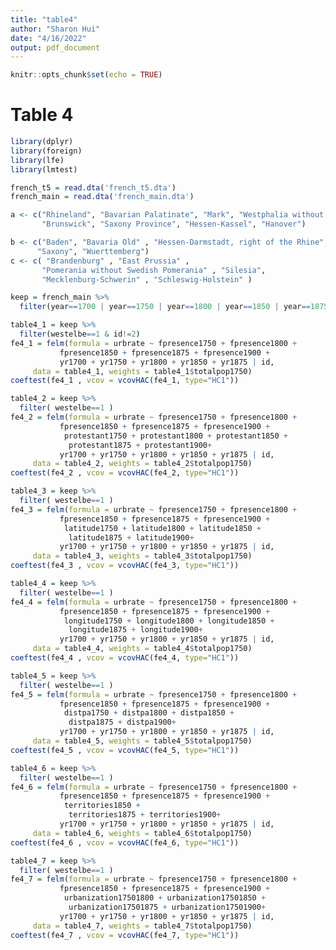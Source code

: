 ```yaml
---
title: "table4"
author: "Sharon Hui"
date: "4/16/2022"
output: pdf_document
---
```


```r
knitr::opts_chunk$set(echo = TRUE)
```

# Table 4


```r
library(dplyr)
library(foreign)
library(lfe)
library(lmtest)

french_t5 = read.dta('french_t5.dta')
french_main = read.dta('french_main.dta')

a <- c("Rhineland", "Bavarian Palatinate", "Mark", "Westphalia without Mark",
       "Brunswick", "Saxony Province", "Hessen-Kassel", "Hanover")

b <- c("Baden", "Bavaria Old" , "Hessen-Darmstadt, right of the Rhine", 
      "Saxony", "Wuerttemberg")
c <- c( "Brandenburg" , "East Prussia" , 
       "Pomerania without Swedish Pomerania" , "Silesia",  
       "Mecklenburg-Schwerin" , "Schleswig-Holstein" )

keep = french_main %>%
  filter(year==1700 | year==1750 | year==1800 | year==1850 | year==1875 | year==1900 )

```


```r
table4_1 = keep %>% 
  filter(westelbe==1 & id!=2)
fe4_1 = felm(formula = urbrate ~ fpresence1750 + fpresence1800 + 
           fpresence1850 + fpresence1875 + fpresence1900 + 
           yr1700 + yr1750 + yr1800 + yr1850 + yr1875 | id, 
     data = table4_1, weights = table4_1$totalpop1750)
coeftest(fe4_1 , vcov = vcovHAC(fe4_1, type="HC1"))
```



```r
table4_2 = keep %>% 
  filter( westelbe==1 )
fe4_2 = felm(formula = urbrate ~ fpresence1750 + fpresence1800 + 
           fpresence1850 + fpresence1875 + fpresence1900 + 
            protestant1750 + protestant1800 + protestant1850 + 
             protestant1875 + protestant1900+
           yr1700 + yr1750 + yr1800 + yr1850 + yr1875 | id, 
     data = table4_2, weights = table4_2$totalpop1750)
coeftest(fe4_2 , vcov = vcovHAC(fe4_2, type="HC1"))
```




```r
table4_3 = keep %>% 
  filter( westelbe==1 )
fe4_3 = felm(formula = urbrate ~ fpresence1750 + fpresence1800 + 
           fpresence1850 + fpresence1875 + fpresence1900 + 
            latitude1750 + latitude1800 + latitude1850 + 
             latitude1875 + latitude1900+
           yr1700 + yr1750 + yr1800 + yr1850 + yr1875 | id, 
     data = table4_3, weights = table4_3$totalpop1750)
coeftest(fe4_3 , vcov = vcovHAC(fe4_3, type="HC1"))
```





```r
table4_4 = keep %>% 
  filter( westelbe==1 )
fe4_4 = felm(formula = urbrate ~ fpresence1750 + fpresence1800 + 
           fpresence1850 + fpresence1875 + fpresence1900 + 
            longitude1750 + longitude1800 + longitude1850 + 
             longitude1875 + longitude1900+
           yr1700 + yr1750 + yr1800 + yr1850 + yr1875 | id, 
     data = table4_4, weights = table4_4$totalpop1750)
coeftest(fe4_4 , vcov = vcovHAC(fe4_4, type="HC1"))
```





```r
table4_5 = keep %>% 
  filter( westelbe==1 )
fe4_5 = felm(formula = urbrate ~ fpresence1750 + fpresence1800 + 
           fpresence1850 + fpresence1875 + fpresence1900 + 
            distpa1750 + distpa1800 + distpa1850 + 
             distpa1875 + distpa1900+
           yr1700 + yr1750 + yr1800 + yr1850 + yr1875 | id, 
     data = table4_5, weights = table4_5$totalpop1750)
coeftest(fe4_5 , vcov = vcovHAC(fe4_5, type="HC1"))
```





```r
table4_6 = keep %>% 
  filter( westelbe==1 )
fe4_6 = felm(formula = urbrate ~ fpresence1750 + fpresence1800 + 
           fpresence1850 + fpresence1875 + fpresence1900 + 
            territories1850 + 
             territories1875 + territories1900+
           yr1700 + yr1750 + yr1800 + yr1850 + yr1875 | id, 
     data = table4_6, weights = table4_6$totalpop1750)
coeftest(fe4_6 , vcov = vcovHAC(fe4_6, type="HC1"))
```







```r
table4_7 = keep %>% 
  filter( westelbe==1 )
fe4_7 = felm(formula = urbrate ~ fpresence1750 + fpresence1800 + 
           fpresence1850 + fpresence1875 + fpresence1900 + 
            urbanization17501800 + urbanization17501850 + 
             urbanization17501875 + urbanization17501900+
           yr1700 + yr1750 + yr1800 + yr1850 + yr1875 | id, 
     data = table4_7, weights = table4_7$totalpop1750)
coeftest(fe4_7 , vcov = vcovHAC(fe4_7, type="HC1"))
```


